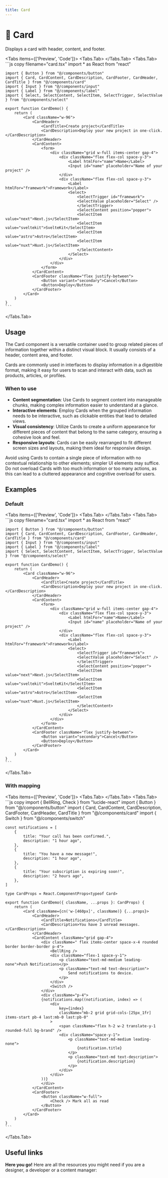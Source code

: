 ```yaml
---
title: Card
---
```



# 💠 Card

Displays a card with header, content, and footer.

<Tabs items={['Preview', 'Code']}>
  <Tabs.Tab>
    <CardPreview />
  </Tabs.Tab>
  <Tabs.Tab>
    ```js copy filename="card.tsx"
    import * as React from "react"
 
    import { Button } from "@/components/button"
    import { Card, CardContent, CardDescription, CardFooter, CardHeader, CardTitle } from "@/components/card"
    import { Input } from "@/components/input"
    import { Label } from "@/components/label"
    import { Select, SelectContent, SelectItem, SelectTrigger, SelectValue } from "@/components/select"
    
    export function CardDemo() {
        return (
            <Card className="w-96">
                <CardHeader>
                    <CardTitle>Create project</CardTitle>
                    <CardDescription>Deploy your new project in one-click.</CardDescription>
                </CardHeader>
                <CardContent>
                    <form>
                        <div className="grid w-full items-center gap-4">
                            <div className="flex flex-col space-y-3">
                                <Label htmlFor="name">Name</Label>
                                <Input id="name" placeholder="Name of your project" />
                            </div>
                            <div className="flex flex-col space-y-3">
                                <Label htmlFor="framework">Framework</Label>
                                <Select>
                                    <SelectTrigger id="framework">
                                    <SelectValue placeholder="Select" />
                                    </SelectTrigger>
                                    <SelectContent position="popper">
                                    <SelectItem value="next">Next.js</SelectItem>
                                    <SelectItem value="sveltekit">SvelteKit</SelectItem>
                                    <SelectItem value="astro">Astro</SelectItem>
                                    <SelectItem value="nuxt">Nuxt.js</SelectItem>
                                    </SelectContent>
                                </Select>
                            </div>
                        </div>
                    </form>
                </CardContent>
                <CardFooter className="flex justify-between">
                    <Button variant="secondary">Cancel</Button>
                    <Button>Deploy</Button>
                </CardFooter>
            </Card>
        )
    }
    ```
  </Tabs.Tab>
</Tabs>

## Usage

The Card component is a versatile container used to group related pieces of information together within a distinct visual block. It usually consists of a header, content area, and footer. 

Cards are commonly used in interfaces to display information in a digestible format, making it easy for users to scan and interact with data, such as products, articles, or profiles.

### When to use
- **Content segmentation**: Use Cards to segment content into manageable chunks, making complex information easier to understand at a glance.
- **Interactive elements**: Employ Cards when the grouped information needs to be interactive, such as clickable entities that lead to detailed views.
- **Visual consistency**: Utilize Cards to create a uniform appearance for different pieces of content that belong to the same category, ensuring a cohesive look and feel.
- **Responsive layouts**: Cards can be easily rearranged to fit different screen sizes and layouts, making them ideal for responsive design.

Avoid using Cards to contain a single piece of information with no contextual relationship to other elements; simpler UI elements may suffice. Do not overload Cards with too much information or too many actions, as this can lead to a cluttered appearance and cognitive overload for users.

## Examples


### Default

<Tabs items={['Preview', 'Code']}>
  <Tabs.Tab>
    <CardPreview />
  </Tabs.Tab>
  <Tabs.Tab>
    ```js copy filename="card.tsx"
    import * as React from "react"
 
    import { Button } from "@/components/button"
    import { Card, CardContent, CardDescription, CardFooter, CardHeader, CardTitle } from "@/components/card"
    import { Input } from "@/components/input"
    import { Label } from "@/components/label"
    import { Select, SelectContent, SelectItem, SelectTrigger, SelectValue } from "@/components/select"
    
    export function CardDemo() {
        return (
            <Card className="w-96">
                <CardHeader>
                    <CardTitle>Create project</CardTitle>
                    <CardDescription>Deploy your new project in one-click.</CardDescription>
                </CardHeader>
                <CardContent>
                    <form>
                        <div className="grid w-full items-center gap-4">
                            <div className="flex flex-col space-y-3">
                                <Label htmlFor="name">Name</Label>
                                <Input id="name" placeholder="Name of your project" />
                            </div>
                            <div className="flex flex-col space-y-3">
                                <Label htmlFor="framework">Framework</Label>
                                <Select>
                                    <SelectTrigger id="framework">
                                    <SelectValue placeholder="Select" />
                                    </SelectTrigger>
                                    <SelectContent position="popper">
                                    <SelectItem value="next">Next.js</SelectItem>
                                    <SelectItem value="sveltekit">SvelteKit</SelectItem>
                                    <SelectItem value="astro">Astro</SelectItem>
                                    <SelectItem value="nuxt">Nuxt.js</SelectItem>
                                    </SelectContent>
                                </Select>
                            </div>
                        </div>
                    </form>
                </CardContent>
                <CardFooter className="flex justify-between">
                    <Button variant="secondary">Cancel</Button>
                    <Button>Deploy</Button>
                </CardFooter>
            </Card>
        )
    }
    ```
  </Tabs.Tab>
</Tabs>

### With mapping 

<Tabs items={['Preview', 'Code']}>
  <Tabs.Tab>
    <CardWithMapping />
  </Tabs.Tab>
  <Tabs.Tab>
    ```js copy 
    import { BellRing, Check } from "lucide-react"
    import { Button } from "@/components/button"
    import { Card, CardContent, CardDescription, CardFooter, CardHeader, CardTitle } from "@/components/card"
    import { Switch } from "@/components/switch"
    
    const notifications = [
        {
            title: "Your call has been confirmed.",
            description: "1 hour ago",
        },
        {
            title: "You have a new message!",
            description: "1 hour ago",
        },
        {
            title: "Your subscription is expiring soon!",
            description: "2 hours ago",
        },
    ]
    
    type CardProps = React.ComponentProps<typeof Card>
    
    export function CardDemo({ className, ...props }: CardProps) {
        return (
            <Card className={cn('w-[460px]', className)} {...props}>
                <CardHeader>
                    <CardTitle>Notifications</CardTitle>
                    <CardDescription>You have 3 unread messages.</CardDescription>
                </CardHeader>
                <CardContent className="grid gap-4">
                    <div className=" flex items-center space-x-4 rounded border border-border p-4">
                        <BellRing />
                        <div className="flex-1 space-y-1">
                            <p className="text-md-medium leading-none">Push Notifications</p>
                            <p className="text-md text-description">
                                Send notifications to device.
                            </p>
                        </div>
                        <Switch />
                    </div>
                    <div className="p-4">
                    {notifications.map((notification, index) => (
                        <div
                            key={index}
                            className="mb-2 grid grid-cols-[25px_1fr] items-start pb-4 last:mb-0 last:pb-0"
                        >
                            <span className="flex h-2 w-2 translate-y-1 rounded-full bg-brand" />
                            <div className="space-y-1">
                                <p className="text-md-medium leading-none">
                                    {notification.title}
                                </p>
                                <p className="text-md text-description">
                                    {notification.description}
                                </p>
                            </div>
                        </div>
                    ))}
                    </div>
                </CardContent>
                <CardFooter>
                    <Button className="w-full">
                        <Check /> Mark all as read
                    </Button>
                </CardFooter>
            </Card>
        )
    }
    ```
  </Tabs.Tab>
</Tabs>

## Useful links

**Here you go!** Here are all the resources you might need if you are a designer, a developer or a content manager:

<Cards className='mt-8'>
  <Card
    title="🤖 Storybook"
    href="https://www.stories.fusillo.design/?path=/docs/components-card--documentation"
  />
  <Card
    title="🪄 Figma"
    href="https://www.figma.com/file/acdO58jx9zgGfkKu6htrx2/%F0%9F%94%B5-Fusillo-Design-System?type=design&node-id=233%3A752&mode=design&t=BNqih1pZMuav038B-1"
  />
</Cards>  